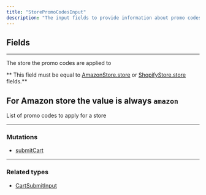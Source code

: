 ```yaml
---
title: "StorePromoCodesInput"
description: "The input fields to provide information about promo codes applied to stores in the cart"
---
```


## Fields

---

<ParamField path="store" type="String!">
  The store the promo codes are applied to
</ParamField>

<Note>
 
** This field must be equal to [AmazonStore.store](/api-reference/amazonstore#fields) or [ShopifyStore.store](/api-reference/shopifystore#fields) fields.**

 For Amazon store the value is always `amazon`
</Note>
---

<ParamField path="promoCodes" type="[String!]!">
List of promo codes to apply for a store
</ParamField>

---

### Mutations

* [submitCart](/api-reference/submitcart)

---

### Related types

* [CartSubmitInput](/api-reference/cartsubmitinput)